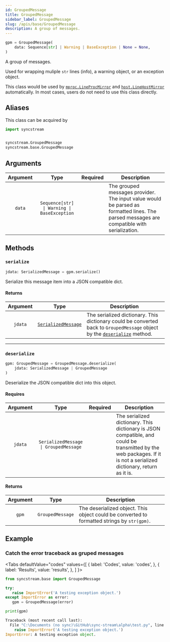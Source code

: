 ```yaml
---
id: GroupedMessage
title: GroupedMessage
sidebar_label: GroupedMessage
slug: /apis/base/GroupedMessage
description: A group of messages.
---
```





<APITopBar type="class" isPrivate={true} source="base.GroupedMessage" />

```python
gpm = GroupedMessage(
    data: Sequence[str] | Warning | BaseException | None = None,
)
```

A group of messages.

Used for wrapping muliple `str` lines (info), a warning object, or an exception object.

This class would be used by [`mproc.LineProcMirror`](../mproc/LineProcMirror.mdx) and [`host.LineHostMirror`](../host/LineHostMirror.mdx) automatically. In most cases, users do not need to use this class directly.

## Aliases

This class can be acquired by

```python
import syncstream


syncstream.GroupedMessage
syncstream.base.GroupedMessage
```

## Arguments

| Argument |                    Type                     | Required | <center>Description</center>                                                                                                              |
| :------: | :-----------------------------------------: | :------: | :---------------------------------------------------------------------------------------------------------------------------------------- |
|  `data`  | `Sequence[str] \| Warning \| BaseException` |          | The grouped messages provider. The input value would be parsed as formatted lines. The parsed messages are compatible with serialization. |

## Methods

### <IconObjType type="method"/> `serialize`

```python
jdata: SerializedMessage = gpm.serialize()
```

Serialize this message item into a JSON compatible dict.

#### Returns

| Argument |                      Type                      | <center>Description</center>                                                                                                                |
| :------: | :--------------------------------------------: | :------------------------------------------------------------------------------------------------------------------------------------------ |
| `jdata`  | [`SerializedMessage`](./SerializedMessage.mdx) | The serialized dictionary. This dictionary could be converted back to `GroupedMessage` object by the [`deserialize`](#-deserialize) method. |

---

### <IconObjType type="method"/> `deserialize`

```python
gpm: GroupedMessage = GroupedMessage.deserialize(
    jdata: SerializedMessage | GroupedMessage
)
```

Deserialize the JSON compatible dict into this object.

#### Requires

| Argument |                 Type                  |             Required              | <center>Description</center>                                                                                                                                        |
| :------: | :-----------------------------------: | :-------------------------------: | :------------------------------------------------------------------------------------------------------------------------------------------------------------------ |
| `jdata`  | `SerializedMessage \| GroupedMessage` | <InlineIcon icon={vsiCheckIcon}/> | The serialized dictionary. This dictionary is JSON compatible, and could be transmitted by the web packages. If it is not a serialized dictionary, return as it is. |

#### Returns

| Argument |       Type       | <center>Description</center>                                                                |
| :------: | :--------------: | :------------------------------------------------------------------------------------------ |
|  `gpm`   | `GroupedMessage` | The deserialized object. This object could be converted to formatted strings by `str(gpm)`. |

## Example

### <IconObjType type="term"/> Catch the error traceback as gruped messages

<Tabs
  defaultValue="codes"
  values={[
    { label: 'Codes', value: 'codes', },
    { label: 'Results', value: 'results', },
  ]
}>

<TabItem value="codes">

```python showLineNumbers title="use_grouped_messages.py"
from syncstream.base import GroupedMessage

try:
   raise ImportError('A testing exception object.')
except ImportError as error:
   gpm = GroupedMessage(error)

print(gpm)
```

</TabItem>

<TabItem value="results">

```python
Traceback (most recent call last):
  File "C:\Documents (no sync)\GitHub\sync-stream\alpha\test.py", line 4, in <module>
    raise ImportError('A testing exception object.')
ImportError: A testing exception object.
```

</TabItem>
</Tabs>
